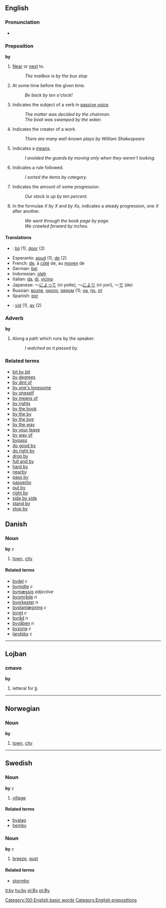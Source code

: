 ==English==
===Pronunciation===
*{{audio|en-us-by.ogg|Audio (US)}}

=== Preposition ===
'''by'''

# [[Near]] or [[next]] to.
#:''The mailbox is by the bus stop''
# At some time before the given time.
#: ''Be back by ten o'clock!''
# Indicates the subject of a verb in [[passive voice]].
#: ''The matter was decided by the chairman.''
#: ''The boat was swamped by the water.''
# Indicates the creator of a work.
#:''There are many well-known plays by William Shakespeare''
# Indicates a [[means]].
#: ''I avoided the guards by moving only when they weren't looking.''
# Indicates a rule followed.
#: ''I sorted the items by category.''
# Indicates the amount of some progression.
#: ''Our stock is up by ten percent.''
# In the formulae ''X by X'' and ''by Xs'', indicates a steady progression, one ''X'' after another.
#: ''We went through the book page by page.''
#: ''We crawled forward by inches.''

==== Translations ====
{{checktrans}}
*{{nl}}: [[bij]] (1), [[door]] (2)
*Esperanto: [[apud]] (1), [[de]] (2)
*French: [[de#French|de]], à [[côté]] de, au [[moyen]] de
*German: [[bei]]
*Indonesian: [[oleh]]
*Italian: [[da#Italian|da]], [[di#Italian|di]], [[vicino]]
*Japanese: ～[[によって]] (ni yotte), ～[[により]] (ni yori), ～[[で]] (de)
*Russian: [[возле]], [[около]], [[рядом]] (1); [[на]], [[по]], [[от]]
*Spanish: [[por]]
*{{sv}}: [[vid]] (1), [[av]] (2)

===Adverb===
'''by'''

# Along a path which runs by the speaker.
#:''I watched as it passed by.''

===Related terms===
*[[bit by bit]]
*[[by degrees]]
*[[by dint of]]
*[[by one's lonesome]]
*[[by oneself]]
*[[by means of]]
*[[by rights]]
*[[by the book]]
*[[by the by]]
*[[by the bye]]
*[[by the way]]
*[[by your leave]]
*[[by way of]]
*[[bypass]]
*[[do good by]]
*[[do right by]]
*[[drop by]]
*[[full and by]]
*[[hard by]]
*[[nearby]]
*[[pass by]]
*[[passerby]]
*[[put by]]
*[[right by]]
*[[side by side]]
*[[stand by]]
*[[stop by]]

==Danish==
===Noun===
'''by''' ''c''

# [[town]], [[city]]

====Related terms====
*[[bydel]] ''c''
*[[bymidte]] ''c''
*[[bymæssig]] ''adjective''
*[[byområde]] ''n''
*[[byorkester]] ''n''
*[[byplanlægning]] ''c''
*[[byret]] ''c''
*[[byråd]] ''n''
*[[byvåben]] ''n''
*[[byzone]] ''c''
*[[landsby]] ''c''

----

==Lojban==
===cmavo===
'''by'''

#letteral for [[b]]

----

==Norwegian==
===Noun===
'''by'''

# [[town]], [[city]]

----

==Swedish==
===Noun===
'''by''' ''c''

# [[village]]

====Related terms====
*[[byalag]]
*[[hemby]]

===Noun===
'''by''' ''c''

# [[breeze]], [[gust]]

====Related terms====
*[[stormby]]

[[Category:100 English basic words]]
[[Category:English prepositions]]

[[it:by]]
[[hu:by]]
[[pl:By]]
[[pt:By]]
